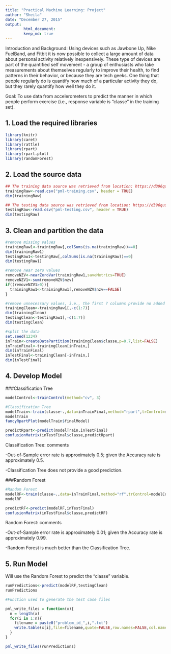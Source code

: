 ```yaml
---
title: "Practical Machine Learning: Project"
author: "Sheila"
date: "December 27, 2015"
output: 
        html_document:
        keep_md: true
---
```


Introduction and Background: Using devices such as Jawbone Up, Nike FuelBand, and Fitbit it is now possible to collect a large amount of data about personal activity relatively inexpensively. These type of devices are part of the quantified self movement - a group of enthusiasts who take measurements about themselves regularly to improve their health, to find patterns in their behavior, or because they are tech geeks. One thing that people regularly do is quantify how much of a particular activity they do, but they rarely quantify how well they do it. 


Goal: To use data from accelerometers to predict the manner in which people perform exercise (i.e., response variable is "classe" in the training set). 

## 1. Load the required libraries

```r
library(knitr)
library(caret)
library(rattle)
library(rpart)
library(rpart.plot)
library(randomForest)
```

## 2. Load the source data

```r
## The training data source was retrieved from location: https://d396qusza40orc.cloudfront.net/predmachlearn/pml-training.csv
trainingRaw<-read.csv("pml-training.csv", header = TRUE)
dim(trainingRaw)

## The testing data source was retrieved from location: https://d396qusza40orc.cloudfront.net/predmachlearn/pml-testing.csv
testingRaw<-read.csv("pml-testing.csv", header = TRUE)
dim(testingRaw)
```

## 3. Clean and partition the data

```r
#remove missing values
trainingRaw1<-trainingRaw[,colSums(is.na(trainingRaw))==0]
dim(trainingRaw1)
testingRaw1<-testingRaw[,colSums(is.na(trainingRaw))==0]
dim(testingRaw1)

#remove near zero values
removeNZV<-nearZeroVar(trainingRaw1,saveMetrics=TRUE)
removeNZV1<-sum(removeNZV$nzv)
if((removeNZV1>0)){
  trainingRaw1<-trainingRaw1[,removeNZV$nzv==FALSE]
}

#remove unnecessary values, i.e., the first 7 columns provide no added value so delete
trainingClean<-trainingRaw1[,-c(1:7)]
dim(trainingClean)
testingClean<-testingRaw1[,-c(1:7)]
dim(testingClean)

#split the data
set.seed(1234)
inTrain<-createDataPartition(trainingClean$classe,p=0.7,list=FALSE)
inTrainFinal<-trainingClean[inTrain,]
dim(inTrainFinal)
inTestFinal<-trainingClean[-inTrain,]
dim(inTestFinal)
```
## 4. Develop Model

###Classification Tree

```r
modelControl<-trainControl(method="cv", 3)

#Classification Tree
modelTrain<-train(classe~.,data=inTrainFinal,method="rpart",trControl=modelControl)
modelTrain
fancyRpartPlot(modelTrain$finalModel)

predictRpart<-predict(modelTrain,inTestFinal)
confusionMatrix(inTestFinal$classe,predictRpart)
```

Classification Tree: comments

-Out-of-Sample error rate is approximately 0.5; given the Accuracy rate is approximately 0.5.

-Classification Tree does not provide a good prediction.

###Random Forest

```r
#Random Forest
modelRF<-train(classe~.,data=inTrainFinal,method="rf",trControl=modelControl)
modelRF

predictRF<-predict(modelRF,inTestFinal)
confusionMatrix(inTestFinal$classe,predictRF)
```

Random Forest: comments

-Out-of-Sample error rate is approximately 0.01; given the Accuracy rate is approximately 0.99.

-Random Forest is much better than the Classification Tree.

## 5. Run Model

Will use the Random Forest to predict the "classe" variable.

```r
runPredictions<-predict(modelRF,testingClean)
runPredictions

#Function used to generate the test case files

pml_write_files = function(x){
  n = length(x)
  for(i in 1:n){
    filename = paste0("problem_id_",i,".txt")
    write.table(x[i],file=filename,quote=FALSE,row.names=FALSE,col.names=FALSE)
  }
}

pml_write_files(runPredictions)

```